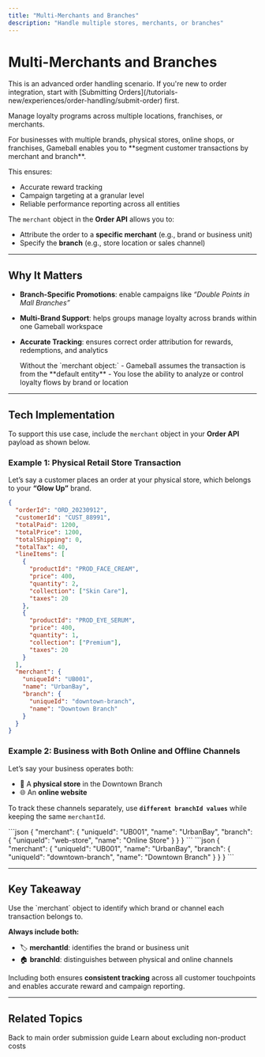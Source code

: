 ```yaml
---
title: "Multi-Merchants and Branches"
description: "Handle multiple stores, merchants, or branches"
---
```


# Multi-Merchants and Branches

<Note>
  This is an advanced order handling scenario. If you're new to order integration, start with [Submitting Orders](/tutorials-new/experiences/order-handling/submit-order) first.
</Note>

Manage loyalty programs across multiple locations, franchises, or merchants.

<Info>
  For businesses with multiple brands, physical stores, online shops, or franchises, Gameball enables you to **segment customer transactions by merchant and branch**.
</Info>

This ensures:

- Accurate reward tracking
- Campaign targeting at a granular level
- Reliable performance reporting across all entities

The `merchant` object in the **Order API** allows you to:

- Attribute the order to a **specific merchant** (e.g., brand or business unit)
- Specify the **branch** (e.g., store location or sales channel)

---

## Why It Matters

- **Branch-Specific Promotions**: enable campaigns like _“Double Points in Mall Branches”_
- **Multi-Brand Support**: helps groups manage loyalty across brands within one Gameball workspace
- **Accurate Tracking**: ensures correct order attribution for rewards, redemptions, and analytics

  <Warning>
    Without the `merchant object:`
    - Gameball assumes the transaction is from the **default entity**
    - You lose the ability to analyze or control loyalty flows by brand or location
  </Warning>

---

## Tech Implementation

To support this use case, include the `merchant` object in your **Order API** payload as shown below.

### Example 1: Physical Retail Store Transaction

Let’s say a customer places an order at your physical store, which belongs to your **“Glow Up”** brand.

```json
{
  "orderId": "ORD_20230912",
  "customerId": "CUST_88991",
  "totalPaid": 1200,
  "totalPrice": 1200,
  "totalShipping": 0,
  "totalTax": 40,
  "lineItems": [
    {
      "productId": "PROD_FACE_CREAM",
      "price": 400,
      "quantity": 2,
      "collection": ["Skin Care"],
      "taxes": 20
    },
    {
      "productId": "PROD_EYE_SERUM",
      "price": 400,
      "quantity": 1,
      "collection": ["Premium"],
      "taxes": 20
    }
  ],
  "merchant": {
    "uniqueId": "UB001",
    "name": "UrbanBay",
    "branch": {
      "uniqueId": "downtown-branch",
      "name": "Downtown Branch"
    }
  }
}
```

### Example 2: Business with Both Online and Offline Channels

Let’s say your business operates both:

- 🏬 A **physical store** in the Downtown Branch
- 🌐 An **online website**

To track these channels separately, use **`different branchId values`** while keeping the same `merchantId`.

<Tabs>
  <Tab title="🌐 Online Order Example">
    ```json
    {
      "merchant": {
        "uniqueId": "UB001",
        "name": "UrbanBay",
        "branch": {
          "uniqueId": "web-store",
          "name": "Online Store"
        }
      }
    }
    ```
  </Tab>
  <Tab title="🏬 Offline Store Example">
    ```json
    {
     "merchant": {
       "uniqueId": "UB001",
       "name": "UrbanBay",
       "branch": {
         "uniqueId": "downtown-branch",
         "name": "Downtown Branch"
       }
     }
    }
    ```
  </Tab>
</Tabs>

---

## Key Takeaway

<Check>
    Use the `merchant` object to identify which brand or channel each transaction belongs to.
</Check>

**Always include both:**

- 🏷️ **merchantId**: identifies the brand or business unit
- 🏠 **branchId**: distinguishes between physical and online channels

Including both ensures **consistent tracking** across all customer touchpoints and enables accurate reward and campaign reporting.

---

## Related Topics

<CardGroup cols={2}>
  <Card title="Submitting Orders" icon="shopping-cart" href="/tutorials-new/experiences/order-handling/submit-order">
    Back to main order submission guide
  </Card>
  <Card title="Taxes & Shipping Exclusion" icon="calculator" href="/tutorials-new/experiences/order-handling/special-use-cases/taxes-shipping-exclusion">
    Learn about excluding non-product costs
  </Card>
</CardGroup>

